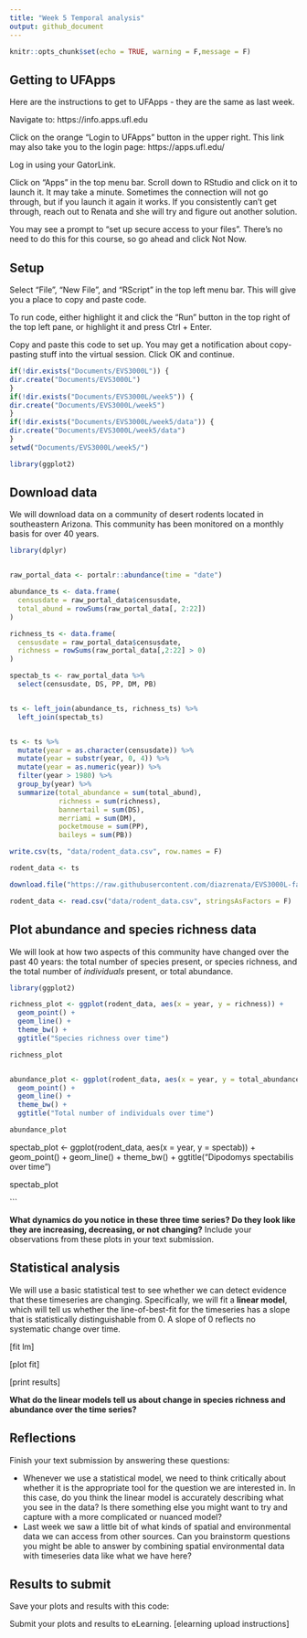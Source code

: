 ```yaml
---
title: "Week 5 Temporal analysis"
output: github_document
---
```


```r
knitr::opts_chunk$set(echo = TRUE, warning = F,message = F)
```

## Getting to UFApps

Here are the instructions to get to UFApps - they are the same as last week. 
\

Navigate to: https://info.apps.ufl.edu

Click on the orange "Login to UFApps" button in the upper right. This link may also take you to the login page: https://apps.ufl.edu/ 

Log in using your GatorLink.

Click on "Apps" in the top menu bar. Scroll down to RStudio and click on it to launch it. It may take a minute. Sometimes the connection will not go through, but if you launch it again it works. If you consistently can't get through, reach out to Renata and she will try and figure out another solution. 

You may see a prompt to "set up secure access to your files". There's no need to do this for this course, so go ahead and click Not Now. 

## Setup

Select "File", "New File", and "RScript" in the top left menu bar. This will give you a place to copy and paste code.

To run code, either highlight it and click the "Run" button in the top right of the top left pane, or highlight it and press Ctrl + Enter. 

Copy and paste this code to set up. You may get a notification about copy-pasting stuff into the virtual session. Click OK and continue.

```r


if(!dir.exists("Documents/EVS3000L")) {
dir.create("Documents/EVS3000L")
}
if(!dir.exists("Documents/EVS3000L/week5")) {
dir.create("Documents/EVS3000L/week5")
}
if(!dir.exists("Documents/EVS3000L/week5/data")) {
dir.create("Documents/EVS3000L/week5/data")
}
setwd("Documents/EVS3000L/week5/")

library(ggplot2)

```

## Download data

We will download data on a community of desert rodents located in southeastern Arizona. This community has been monitored on a monthly basis for over 40 years. 


```r

library(dplyr)


raw_portal_data <- portalr::abundance(time = "date")

abundance_ts <- data.frame(
  censusdate = raw_portal_data$censusdate,
  total_abund = rowSums(raw_portal_data[, 2:22])
)

richness_ts <- data.frame(
  censusdate = raw_portal_data$censusdate,
  richness = rowSums(raw_portal_data[,2:22] > 0)
)

spectab_ts <- raw_portal_data %>%
  select(censusdate, DS, PP, DM, PB)


ts <- left_join(abundance_ts, richness_ts) %>%
  left_join(spectab_ts)


ts <- ts %>%
  mutate(year = as.character(censusdate)) %>%
  mutate(year = substr(year, 0, 4)) %>%
  mutate(year = as.numeric(year)) %>%
  filter(year > 1980) %>%
  group_by(year) %>%
  summarize(total_abundance = sum(total_abund),
            richness = sum(richness),
            bannertail = sum(DS),
            merriami = sum(DM),
            pocketmouse = sum(PP),
            baileys = sum(PB))

write.csv(ts, "data/rodent_data.csv", row.names = F)

rodent_data <- ts

```

```r

download.file("https://raw.githubusercontent.com/diazrenata/EVS3000L-fall2020/master/week5_temporal/data/rodent_data.csv", destfile = "data/rodent_data.csv")

rodent_data <- read.csv("data/rodent_data.csv", stringsAsFactors = F)

```

## Plot abundance and species richness data

We will look at how two aspects of this community have changed over the past 40 years: the total number of species present, or species richness, and the total number of *individuals* present, or total abundance.

```r
library(ggplot2)

richness_plot <- ggplot(rodent_data, aes(x = year, y = richness)) +
  geom_point() +
  geom_line() +
  theme_bw() +
  ggtitle("Species richness over time")

richness_plot


abundance_plot <- ggplot(rodent_data, aes(x = year, y = total_abundance)) +
  geom_point() +
  geom_line() +
  theme_bw() +
  ggtitle("Total number of individuals over time")

abundance_plot
```



spectab_plot <- ggplot(rodent_data, aes(x = year, y = spectab)) +
  geom_point() +
  geom_line() +
  theme_bw() +
  ggtitle("Dipodomys spectabilis over time")

spectab_plot

```

**What dynamics do you notice in these three time series? Do they look like they are increasing, decreasing, or not changing?** Include your observations from these plots in your text submission. 

## Statistical analysis

We will use a basic statistical test to see whether we can detect evidence that these timeseries are changing. Specifically, we will fit a **linear model**, which will tell us whether the line-of-best-fit for the timeseries has a slope that is statistically distinguishable from 0. A slope of 0 reflects no systematic change over time. 

[fit lm]

[plot fit]

[print results]

**What do the linear models tell us about change in species richness and abundance over the time series?**


## Reflections

Finish your text submission by answering these questions:

- Whenever we use a statistical model, we need to think critically about whether it is the appropriate tool for the question we are interested in. In this case, do you think the linear model is accurately describing what you see in the data? Is there something else you might want to try and capture with a more complicated or nuanced model?
- Last week we saw a little bit of what kinds of spatial and environmental data we can access from other sources. Can you brainstorm questions you might be able to answer by combining spatial environmental data with timeseries data like what we have here?


## Results to submit

Save your plots and results with this code:

Submit your plots and results to eLearning. [elearning upload instructions]